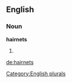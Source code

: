 
==English==

===Noun===
'''hairnets'''

# {{plural of|[[hairnet]]}}

[[Category:English plurals]]

[[de:hairnets]]